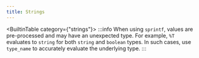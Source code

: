 ```yaml
---
title: Strings
---
```

<BuiltinTable category={"strings"}>
:::info
When using `sprintf`, values are pre-processed and may have an unexpected type. For example,
`%T` evaluates to `string` for both `string` and `boolean` types. In such cases, use `type_name` to
accurately evaluate the underlying type.
:::
</BuiltinTable>

